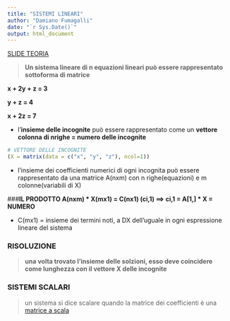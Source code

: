 ---
title: "SISTEMI LINEARI"
author: "Damiano Fumagalli"
date: "`r Sys.Date()`"
output: html_document
---
[SLIDE TEORIA](./Slide.pdf)

> **Un sistema lineare di n equazioni lineari può essere rappresentato sottoforma di matrice**


**x + 2y + z = 3**

**y + z = 4**

**x + 2z = 7**

* l'**insieme delle incognite** può essere rappresentato come un **vettore colonna di nrighe = numero delle incognite**
```{r}
# VETTORE DELLE INCOGNITE
(X = matrix(data = c("x", "y", "z"), ncol=1))
```

* l'insieme dei coefficienti numerici di ogni incognita può essere rappresentato da una matrice A(nxm) con n righe(equazioni) e m colonne(variabili di X)

###**IL PRODOTTO A(nxm) * X(mx1) = C(nx1) (ci,1) ==> ci,1 = A[1,] * X = NUMERO **

* C(mx1) = insieme dei termini noti, a DX dell'uguale in ogni espressione lineare del sistema

### RISOLUZIONE

> **una volta trovato l'insieme delle solzioni, esso deve coincidere come lunghezza con il vettore X delle incognite**



### SISTEMI SCALARI

> un sistema si dice scalare quando la matrice dei coefficienti è una [matrice a scala](../RMARKDOWN/views/Matrici.html#matrice-scala)



